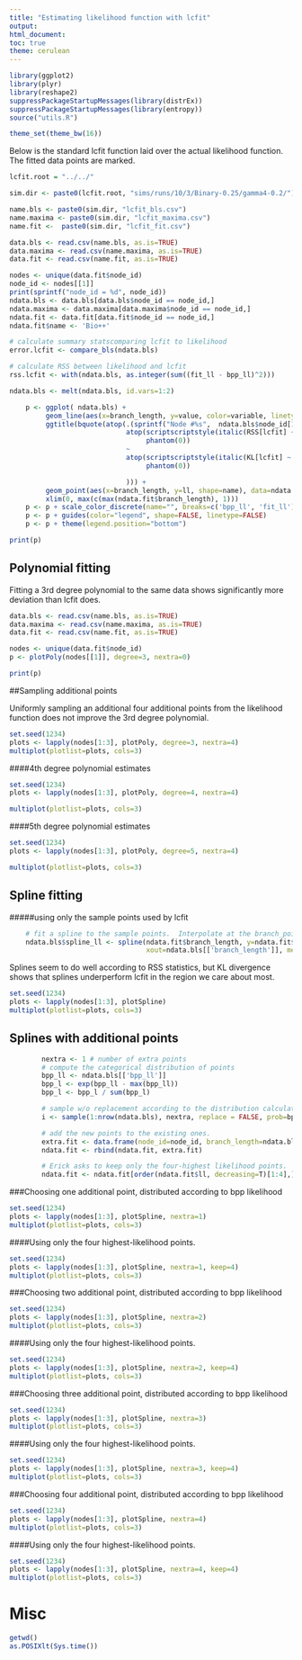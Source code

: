 ```yaml
---
title: "Estimating likelihood function with lcfit"
output:
html_document:
toc: true
theme: cerulean
---
```



```r
library(ggplot2)
library(plyr)
library(reshape2)
suppressPackageStartupMessages(library(distrEx))
suppressPackageStartupMessages(library(entropy))
source("utils.R")

theme_set(theme_bw(16))

```

Below is the standard lcfit function laid over the actual likelihood
function.  The fitted data points are marked.


```r

lcfit.root = "../../"

sim.dir <- paste0(lcfit.root, "sims/runs/10/3/Binary-0.25/gamma4-0.2/")

name.bls <- paste0(sim.dir, "lcfit_bls.csv")
name.maxima <- paste0(sim.dir, "lcfit_maxima.csv")
name.fit <-  paste0(sim.dir, "lcfit_fit.csv")

data.bls <- read.csv(name.bls, as.is=TRUE)
data.maxima <- read.csv(name.maxima, as.is=TRUE)
data.fit <- read.csv(name.fit, as.is=TRUE)

nodes <- unique(data.fit$node_id)
node_id <- nodes[[1]]
print(sprintf("node_id = %d", node_id))
ndata.bls <- data.bls[data.bls$node_id == node_id,]
ndata.maxima <- data.maxima[data.maxima$node_id == node_id,]
ndata.fit <- data.fit[data.fit$node_id == node_id,]
ndata.fit$name <- 'Bio++'

# calculate summary statscomparing lcfit to likelihood
error.lcfit <- compare_bls(ndata.bls)

# calculate RSS between likelihood and lcfit
rss.lcfit <- with(ndata.bls, as.integer(sum((fit_ll - bpp_ll)^2)))

ndata.bls <- melt(ndata.bls, id.vars=1:2)

    p <- ggplot( ndata.bls) +
         geom_line(aes(x=branch_length, y=value, color=variable, linetype=variable), data=ndata.bls) +
         ggtitle(bquote(atop(.(sprintf("Node #%s",  ndata.bls$node_id[1])),
                             atop(scriptscriptstyle(italic(RSS[lcfit] ~ "=" ~ .(rss.lcfit))),
                                  phantom(0))
                             ~
                             atop(scriptscriptstyle(italic(KL[lcfit] ~ "=" ~ .(sprintf("%.3f",error.lcfit$kl)))),
                                  phantom(0))

                             ))) +
         geom_point(aes(x=branch_length, y=ll, shape=name), data=ndata.fit) +
         xlim(0, max(c(max(ndata.fit$branch_length), 1)))
    p <- p + scale_color_discrete(name="", breaks=c('bpp_ll', 'fit_ll'), labels=c('Bio++', 'lcfit')) 
    p <- p + guides(color="legend", shape=FALSE, linetype=FALSE) 
    p <- p + theme(legend.position="bottom")

print(p)

```

## Polynomial fitting 

Fitting a 3rd degree polynomial to the same data shows significantly
more deviation than lcfit does.

```r

data.bls <- read.csv(name.bls, as.is=TRUE)
data.maxima <- read.csv(name.maxima, as.is=TRUE)
data.fit <- read.csv(name.fit, as.is=TRUE)

nodes <- unique(data.fit$node_id)
p <- plotPoly(nodes[[1]], degree=3, nextra=0)

print(p)
```

##Sampling additional points 

Uniformly sampling an additional four additional points from the likelihood function does not improve the 3rd degree polynomial.


```r
set.seed(1234)
plots <- lapply(nodes[1:3], plotPoly, degree=3, nextra=4)
multiplot(plotlist=plots, cols=3)

```

####4th degree polynomial estimates


```r
set.seed(1234)
plots <- lapply(nodes[1:3], plotPoly, degree=4, nextra=4)

multiplot(plotlist=plots, cols=3)

```

####5th degree polynomial estimates

```r
set.seed(1234)
plots <- lapply(nodes[1:3], plotPoly, degree=5, nextra=4)

multiplot(plotlist=plots, cols=3)
```

## Spline fitting
#####using only the sample points used by lcfit

```r
    # fit a spline to the sample points.  Interpolate at the branch_point values used for lcfit_ll.
    ndata.bls$spline_ll <- spline(ndata.fit$branch_length, y=ndata.fit$ll,
                                  xout=ndata.bls[['branch_length']], method = "natural")[[2]]


```

Splines seem to do well according to RSS statistics, but 
KL divergence shows that splines underperform lcfit in the region we
care about most.

```r
set.seed(1234)
plots <- lapply(nodes[1:3], plotSpline)
multiplot(plotlist=plots, cols=3)

```

## Splines with additional points

```r
        nextra <- 1 # number of extra points
        # compute the categorical distribution of points
        bpp_ll <- ndata.bls[['bpp_ll']]
        bpp_l <- exp(bpp_ll - max(bpp_ll))
        bpp_l <- bpp_l / sum(bpp_l)

        # sample w/o replacement according to the distribution calculated above
        i <- sample(1:nrow(ndata.bls), nextra, replace = FALSE, prob=bpp_l)

        # add the new points to the existing ones.
        extra.fit <- data.frame(node_id=node_id, branch_length=ndata.bls[i,"branch_length"], ll=ndata.bls[i,"bpp_ll"], name="extra")
        ndata.fit <- rbind(ndata.fit, extra.fit)

        # Erick asks to keep only the four-highest likelihood points.
        ndata.fit <- ndata.fit[order(ndata.fit$ll, decreasing=T)[1:4],]

```

###Choosing one additional point, distributed according to bpp likelihood


```r
set.seed(1234)
plots <- lapply(nodes[1:3], plotSpline, nextra=1)
multiplot(plotlist=plots, cols=3)

```

####Using only the four highest-likelihood points.

```r
set.seed(1234)
plots <- lapply(nodes[1:3], plotSpline, nextra=1, keep=4)
multiplot(plotlist=plots, cols=3)

```

###Choosing two additional point, distributed according to bpp likelihood


```r
set.seed(1234)
plots <- lapply(nodes[1:3], plotSpline, nextra=2)
multiplot(plotlist=plots, cols=3)

```

####Using only the four highest-likelihood points.

```r
set.seed(1234)
plots <- lapply(nodes[1:3], plotSpline, nextra=2, keep=4)
multiplot(plotlist=plots, cols=3)

```

###Choosing three additional point, distributed according to bpp likelihood

```r
set.seed(1234)
plots <- lapply(nodes[1:3], plotSpline, nextra=3)
multiplot(plotlist=plots, cols=3)

```
####Using only the four highest-likelihood points.


```r
set.seed(1234)
plots <- lapply(nodes[1:3], plotSpline, nextra=3, keep=4)
multiplot(plotlist=plots, cols=3)

```

###Choosing four additional point, distributed according to bpp likelihood

```r
set.seed(1234)
plots <- lapply(nodes[1:3], plotSpline, nextra=4)
multiplot(plotlist=plots, cols=3)

```
####Using only the four highest-likelihood points.

```r
set.seed(1234)
plots <- lapply(nodes[1:3], plotSpline, nextra=4, keep=4)
multiplot(plotlist=plots, cols=3)

```


# Misc
```r
getwd()
as.POSIXlt(Sys.time())
```
